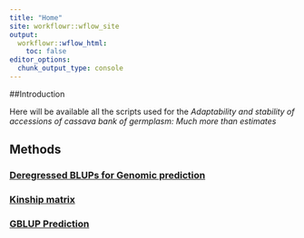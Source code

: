```yaml
---
title: "Home"
site: workflowr::wflow_site
output:
  workflowr::wflow_html:
    toc: false
editor_options:
  chunk_output_type: console
---
```


##Introduction

Here will be available all the scripts used for the *Adaptability and stability of accessions of cassava bank of germplasm: Much more than estimates*

## Methods

### [Deregressed BLUPs for Genomic prediction](DeBLUPs.html)

### [Kinship matrix](Kmatrix.html)

### [GBLUP Prediction](GBLUP.html)
